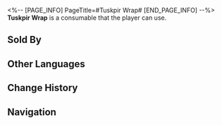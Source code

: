 <%-- [PAGE_INFO]
PageTitle=#Tuskpir Wrap#
[END_PAGE_INFO] --%>
{{Consumable Infobox
|id          = 408201
|image       = Item Tuskpir Wrap.png
|type        = undefined
|rarity      = 1
|effect      = Upon use, immediately heals a target ally for 20% of their Max HP.
|description = A cake roll that is too cute to eat.<br />It gets its name from the beautiful texture on the roll that resembles a tuskpir's fur.
|effectType  = 
|effectType2 = 
|effectType3 = 
|recipe      = 
|source1     = [[Food Stall]]
|source2     = 
|source3     = 
}}
{{Description|''"This cake roll is so cute and looks like a tuskpir!"''<br />''"It's actually made of tuskpirs."''<br />''"???"''}}
'''Tuskpir Wrap''' is a consumable that the player can use.

==Sold By==
{{Shop Availability}}

==Other Languages==
{{Other Languages
|en   = Tuskpir Wrap
|zhs  = 貘馍卷
|zht  = 貘饃卷
|ja   = 獏巻き
|ko   = 몽맥 롤빵
|es   = Enrollado de colmipir
|fr   = Wrap de tapir
|ru   = Клыкопирулет
|th   = Tuskpir Wrap
|vi   = Da Heo Cuốn
|de   = Tapirrolle
|id   = Tuskpir Wrap
|pt   = Enroladinho de Fantapir
}}

==Change History==
{{Change History|1.0}}

==Navigation==
{{Consumable Navbox}}